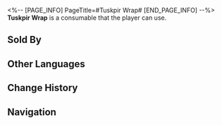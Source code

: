 <%-- [PAGE_INFO]
PageTitle=#Tuskpir Wrap#
[END_PAGE_INFO] --%>
{{Consumable Infobox
|id          = 408201
|image       = Item Tuskpir Wrap.png
|type        = undefined
|rarity      = 1
|effect      = Upon use, immediately heals a target ally for 20% of their Max HP.
|description = A cake roll that is too cute to eat.<br />It gets its name from the beautiful texture on the roll that resembles a tuskpir's fur.
|effectType  = 
|effectType2 = 
|effectType3 = 
|recipe      = 
|source1     = [[Food Stall]]
|source2     = 
|source3     = 
}}
{{Description|''"This cake roll is so cute and looks like a tuskpir!"''<br />''"It's actually made of tuskpirs."''<br />''"???"''}}
'''Tuskpir Wrap''' is a consumable that the player can use.

==Sold By==
{{Shop Availability}}

==Other Languages==
{{Other Languages
|en   = Tuskpir Wrap
|zhs  = 貘馍卷
|zht  = 貘饃卷
|ja   = 獏巻き
|ko   = 몽맥 롤빵
|es   = Enrollado de colmipir
|fr   = Wrap de tapir
|ru   = Клыкопирулет
|th   = Tuskpir Wrap
|vi   = Da Heo Cuốn
|de   = Tapirrolle
|id   = Tuskpir Wrap
|pt   = Enroladinho de Fantapir
}}

==Change History==
{{Change History|1.0}}

==Navigation==
{{Consumable Navbox}}